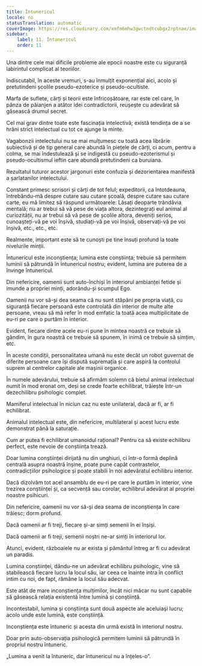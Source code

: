 ```yaml
---
title: Întunericul
locale: ro
statusTranslation: automatic
coverImage: https://res.cloudinary.com/xmfm6mhw3gwctndtcubgx2rptnae/image/upload/v1741354419/small_cover_la_gran_rebelion_28716e29d2.webp
sidebar:
    label: 11. Întunericul
    order: 11
---
```

Una dintre cele mai dificile probleme ale epocii noastre este cu siguranță labirintul complicat al teoriilor.

Indiscutabil, în aceste vremuri, s-au înmulțit exponențial aici, acolo și pretutindeni școlile pseudo-ezoterice și pseudo-ocultiste.

Marfa de suflete, cărți și teorii este înfricoșătoare, rar este cel care, în pânza de păianjen a atâtor idei contradictorii, reușește cu adevărat să găsească drumul secret.

Cel mai grav dintre toate este fascinația intelectivă; există tendința de a se hrăni strict intelectual cu tot ce ajunge la minte.

Vagabonzii intelectului nu se mai mulțumesc cu toată acea librărie subiectivă și de tip general care abundă în piețele de cărți, ci acum, pentru a colma, se mai îndestulează și se indigestă cu pseudo-ezoterismul și pseudo-ocultismul ieftin care abundă pretutindeni ca buruiana.

Rezultatul tuturor acestor jargonuri este confuzia și dezorientarea manifestă a șarlatanilor intelectului.

Constant primesc scrisori și cărți de tot felul; expeditorii, ca întotdeauna, întrebându-mă despre cutare sau cutare școală, despre cutare sau cutare carte, eu mă limitez să răspund următoarele: Lăsați deoparte trândăvia mentală; nu ar trebui să vă pese de viața altora, dezintegrați eul animal al curiozității, nu ar trebui să vă pese de școlile altora, deveniți serios, cunoașteți-vă pe voi înșivă, studiați-vă pe voi înșivă, observați-vă pe voi înșivă, etc., etc., etc.

Realmente, important este să te cunoști pe tine însuți profund la toate nivelurile minții.

Întunericul este inconștiența; lumina este conștiința; trebuie să permitem luminii să pătrundă în întunericul nostru; evident, lumina are puterea de a învinge întunericul.

Din nefericire, oamenii sunt auto-închiși în interiorul ambianței fetide și imunde a propriei minți, adorându-și scumpul Ego.

Oamenii nu vor să-și dea seama că nu sunt stăpâni pe propria viață, cu siguranță fiecare persoană este controlată din interior de multe alte persoane, vreau să mă refer în mod emfatic la toată acea multiplicitate de eu-ri pe care o purtăm în interior.

Evident, fiecare dintre acele eu-ri pune în mintea noastră ce trebuie să gândim, în gura noastră ce trebuie să spunem, în inimă ce trebuie să simțim, etc.

În aceste condiții, personalitatea umană nu este decât un robot guvernat de diferite persoane care își dispută supremația și care aspiră la controlul suprem al centrelor capitale ale mașinii organice.

În numele adevărului, trebuie să afirmăm solemn că bietul animal intelectual numit în mod eronat om, deși se crede foarte echilibrat, trăiește într-un dezechilibru psihologic complet.

Mamiferul intelectual în niciun caz nu este unilateral, dacă ar fi, ar fi echilibrat.

Animalul intelectual este, din nefericire, multilateral și acest lucru este demonstrat până la saturație.

Cum ar putea fi echilibrat umanoidul rațional? Pentru ca să existe echilibru perfect, este nevoie de conștiința trează.

Doar lumina conștiinței dirijată nu din unghiuri, ci într-o formă deplină centrală asupra noastră înșine, poate pune capăt contrastelor, contradicțiilor psihologice și poate stabili în noi adevăratul echilibru interior.

Dacă dizolvăm tot acel ansamblu de eu-ri pe care le purtăm în interior, vine trezirea conștiinței și, ca secvență sau corolar, echilibrul adevărat al propriei noastre psihicuri.

Din nefericire, oamenii nu vor să-și dea seama de inconștiența în care trăiesc; dorm profund.

Dacă oamenii ar fi treji, fiecare și-ar simți semenii în ei înșiși.

Dacă oamenii ar fi treji, semenii noștri ne-ar simți în interiorul lor.

Atunci, evident, războaiele nu ar exista și pământul întreg ar fi cu adevărat un paradis.

Lumina conștiinței, dându-ne un adevărat echilibru psihologic, vine să stabilească fiecare lucru la locul său, iar ceea ce înainte intra în conflict intim cu noi, de fapt, rămâne la locul său adecvat.

Este atât de mare inconștiența mulțimilor, încât nici măcar nu sunt capabile să găsească relația existentă între lumină și conștiință.

Incontestabil, lumina și conștiința sunt două aspecte ale aceluiași lucru; acolo unde este lumină, este conștiință.

Inconștiența este întuneric și acesta din urmă există în interiorul nostru.

Doar prin auto-observația psihologică permitem luminii să pătrundă în propriul nostru întuneric.

„Lumina a venit la întuneric, dar întunericul nu a înțeles-o”.

